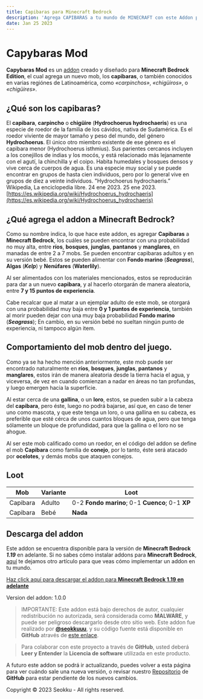 ```yaml
---
title: Capibaras para Minecraft Bedrock
description: 'Agrega CAPIBARAS a tu mundo de MINECRAFT con este Addon para Minecraft Bedrock!'
date: Jan 25 2023
---
```


# Capybaras Mod

**Capybaras Mod** es un [addon](/posts/instalar-addons-minecraft) creado y diseñado para **Minecraft Bedrock Edition**, el cual agrega un nuevo mob, los **capibaras**, o también conocidos en varias regiónes de Latinoamérica, como _«carpinchos»_, _«chigüiros»_, o _«chigüires»_.

## ¿Qué son los capibaras?

El **capibara**, **carpincho** o **chigüire** (**Hydrochoerus hydrochaeris**) es una especie de roedor de la familia de los cávidos, nativa de Sudamérica. Es el roedor viviente de mayor tamaño y peso del mundo, del género **Hydrochoerus**. El único otro miembro existente de ese género es el capibara menor (Hydrochoerus isthmius). Sus parientes cercanos incluyen a los conejillos de indias y los mocós, y está relacionado más lejanamente con el agutí, la chinchilla y el coipo. Habita humedales y bosques densos y vive cerca de cuerpos de agua. Es una especie muy social y se puede encontrar en grupos de hasta cien individuos, pero por lo general vive en grupos de diez a veinte individuos. "Hydrochoerus hydrochaeris.” Wikipedia, La enciclopedia libre. 24 ene 2023. 25 ene 2023. [https://es.wikipedia.org/wiki/Hydrochoerus_hydrochaeris](https://es.wikipedia.org/wiki/Hydrochoerus_hydrochaeris)

## ¿Qué agrega el addon a Minecraft Bedrock?

Como su nombre indica, lo que hace este addon, es agregar **Capibaras** a **Minecraft Bedrock**, los cuáles se pueden encontrar con una probabilidad no muy alta, entre **ríos**, **bosques**, **junglas**, **pantanos** y **manglares**, en manadas de entre 2 a 7 mobs. Se pueden encontrar capibaras adultos y en su versión bebé. Estos se pueden alimentar con **Fondo marino** (**_Seagrass_**), **Algas** (**_Kelp_**) y **Nenúfares** (**Waterlily**).

Al ser alimentados con los materiales mencionados, estos se reproducirán para dar a un nuevo **capibara**, y al hacerlo otorgarán de manera aleatoria, entre **7 y 15 puntos de experiencia**.

Cabe recalcar que al matar a un ejemplar adulto de este mob, se otorgará con una probabilidad muy baja entre **0 y 1 puntos de experiencia**, también al morir pueden dejar con una muy baja probabilidad **Fondo marino** (**_Seagrass_**); En cambio, en su versión bebé no sueltan ningún punto de experiencia, ni tampoco algún item.

## Comportamiento del mob dentro del juego.

Como ya se ha hecho mención anteriormente, este mob puede ser encontrado naturalmente en **ríos**, **bosques**, **junglas**, **pantanos** y **manglares**, estos irán de manera aleatoria desde la tierra hacia el agua, y viceversa, de vez en cuando comienzan a nadar en áreas no tan profundas, y luego emergen hacia la superficie.

Al estar cerca de una **gallina**, o un **loro**, estos, se pueden subir a la cabeza del **capibara**, pero éste, luego no podrá bajarse, así que, en caso de tener uno como mascota, y que este tenga un loro, o una gallina en su cabeza, es preferible que esté cérca de unos cuantos bloques de agua, pero que tenga sólamente un bloque de profundidad, para que la gallina o el loro no se ahogue.

Al ser este mob calificado como un roedor, en el código del addon se define el mob **Capibara** como familia de **conejo**, por lo tanto, éste será atacado por **ocelotes**, y demás mobs que ataquen conejos.

## Loot

| Mob      | Variante | Loot                                             |
| -------- | -------- | ------------------------------------------------ |
| Capibara | Adulto   | 0-2 **Fondo marino**; 0-1 **Cuenco**; 0-1 **XP** |
| Capibara | Bebé     | **Nada**                                         |

## Descarga del addon

Este addon se encuentra disponible para la versión de **Minecraft Bedrock** **_1.19_** en adelante. Si no sabes cómo instalar addons para **Minecraft Bedrock**, [aquí](/posts/instalar-addons-minecraft) te dejamos otro artículo para que veas cómo implementar un addon en tu mundo.

[Haz click aquí para descargar el addon para **Minecraft Bedrock 1.19 en adelante**]()

Version del addon: 1.0.0

> IMPORTANTE: Este addon está bajo derechos de autor, cualquier redistribución no autorizada, será considerada como **MALWARE**, y puede ser peligroso descargarlo desde otro sitio web. Este addon fue realizado por [**@seokkuuu**](https://github.com/seokkuuu), y su código fuente está disponible en **GitHub** através de [este enlace](https://github.com/seokkuuu/minecraft-capybara-addon).

> Para colaborar con este proyecto a través de **GitHub**, usted deberá **Leer y Entender** la **Licencia de software** utilizada en este producto.

A futuro este addon se podrá ir actualizando, puedes volver a esta página para ver cuándo sale una nueva versión, o revisar nuestro [Repositorio](https://github.com/seokkuuu/minecraft-capybara-addon) de **GitHub** para estar pendiente de los nuevos cambios.

Copyright © 2023 Seokku - All rights reserved.
